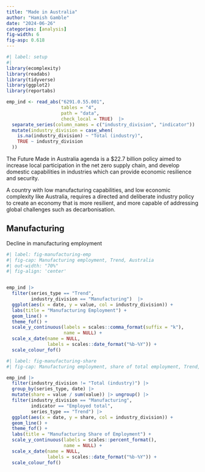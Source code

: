 ```yaml
---
title: "Made in Australia"
author: "Hamish Gamble"
date: "2024-06-26"
categories: [analysis]
fig-width: 6
fig-asp: 0.618
---
```


```r
#| label: setup 
#| 
library(ecomplexity)
library(readabs)
library(tidyverse)
library(ggplot2)
library(reportabs)

emp_ind <- read_abs("6291.0.55.001", 
                    tables = "4", 
                    path = "data", 
                    check_local = TRUE)  |> 
  separate_series(column_names = c("industry_division", "indicator")) |> 
  mutate(industry_division = case_when(
    is.na(industry_division) ~ "Total (industry)",
    TRUE ~ industry_division
  )) 
```

The Future Made in Australia agenda is a \$22.7 billion policy aimed to increase local participation in the net zero supply chain, and develop domestic capabilities in industries which can provide economic resilience and security.

A country with low manufacturing capabilities, and low economic complexity like Australia, requires a directed and deliberate industry policy to create an economy that is more resilient, and more capable of addressing global challenges such as decarbonisation.

## Manufacturing

Decline in manufacturing employment

```r
#| label: fig-manufacturing-emp
#| fig-cap: Manufacturing employment, Trend, Australia
#| out-width: "70%"
#| fig-align: 'center'


emp_ind |>
  filter(series_type == "Trend", 
         industry_division == "Manufacturing")  |>
  ggplot(aes(x = date, y = value, col = industry_division)) +
  labs(title = "Manufacturing Employment") +
  geom_line() +
  theme_fof() + 
  scale_y_continuous(labels = scales::comma_format(suffix = "k"),
                     name = NULL) + 
  scale_x_date(name = NULL,
               labels = scales::date_format("%b-%Y")) +
  scale_colour_fof()
```

```r
#| label: fig-manufacturing-share
#| fig-cap: Manufacturing employment, share of total employment, Trend, Australia

emp_ind |> 
  filter(industry_division != "Total (industry)") |> 
  group_by(series_type, date) |>
  mutate(share = value / sum(value)) |> ungroup() |> 
  filter(industry_division == "Manufacturing", 
         indicator == "Employed total",
         series_type == "Trend") |> 
  ggplot(aes(x = date, y = share, col = industry_division)) + 
  geom_line() + 
  theme_fof() +
  labs(title = "Manufacturing Share of Employment") +
  scale_y_continuous(labels = scales::percent_format(),
                     name = NULL) + 
  scale_x_date(name = NULL,
               labels = scales::date_format("%b-%Y")) + 
  scale_colour_fof()

```
